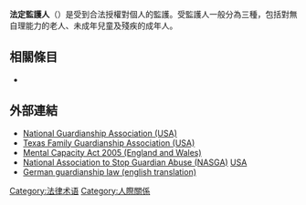 {{redirect|监护|美国法律中的监护概念|监护 (美国)}}
{{expand|time=2015-04-19T07:00:29+00:00}}
{{Expand English|time=2016-1-9}}
'''法定監護人'''（{{Lang-en|'''legal guardian'''}}）是受到合法授權對個人的監護。受監護人一般分為三種，包括對無自理能力的老人、未成年兒童及殘疾的成年人。

==相關條目==
*{{le|詹姆斯·帕內爾·斯皮爾斯|James Parnell Spears|傑米·斯皮爾斯}}

==外部連結==
* [http://www.guardianship.org/ National Guardianship Association (USA)] {{Wayback|url=http://www.guardianship.org/ |date=19970531232745 }}
* [https://web.archive.org/web/20141218074939/http://texfam.org/ Texas Family Guardianship Association (USA)]
* [http://www.legislation.gov.uk/ukpga/2005/9/contents Mental Capacity Act 2005 (England and Wales)] {{Wayback|url=http://www.legislation.gov.uk/ukpga/2005/9/contents |date=20210411032105 }}
* [http://www.stopguardianabuse.org National Association to Stop Guardian Abuse (NASGA)] {{Wayback|url=http://www.stopguardianabuse.org/ |date=20080209230454 }} [[USA|USA]]
* [http://www.gesetze-im-internet.de/englisch_bgb/englisch_bgb.html#BGBengl_000P1896 German guardianship law (english translation)] {{Wayback|url=http://www.gesetze-im-internet.de/englisch_bgb/englisch_bgb.html#BGBengl_000P1896 |date=20140109200516 }}
{{Society-stub}}
[[Category:法律术语|Category:法律术语]]
[[Category:人際關係|Category:人際關係]]